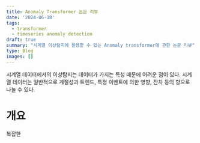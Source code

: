 ```yaml
---
title: Anomaly Transformer 논문 리뷰
date: '2024-06-18'
tags:
  - transformer
  - timeseries anomaly detection
draft: true
summary: "시계열 이상탐지에 활용할 수 있는 Anomaly transformer에 관한 논문 리뷰"
type: Blog
images: []
---
```


시계열 데이터에서의 이상탐지는 데이터가 가지는 특성 때문에 어려운 점이 있다.
시계열 데이터는 일반적으로 계절성과 트렌드, 특정 이벤트에 의한 영향, 잔차 등의 항으로 나눌 수 있다.


# 개요
복잡한 
